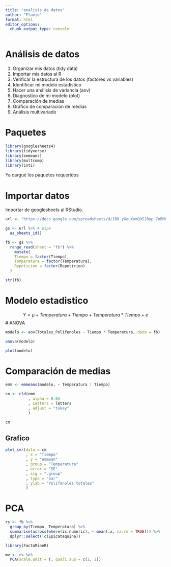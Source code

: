 ```yaml
---
title: "analisis de datos"
author: "Flavio"
format: html
editor_options: 
  chunk_output_type: console
---
```


# Análisis de datos

1. Organizar mis datos (tidy data)
2. Importar mis datos al R
3. Verificar la estructura de los datos (factores vs variables)
4. Identificar mi modelo estadistico
5. Hacer una análisis de variancia (aov)
6. Diagnostico de mi modelo (plot)
7. Comparación de medias
8. Gráfico de comparación de médias
9. Análisis multivariado

# Paquetes

```r
library(googlesheets4)
library(tidyverse)
library(emmeans)
library(multcomp)
library(inti) 
```

Ya cargué los paquetes requeridos

# Importar datos 

Importar de googlesheets al RStudio.

```r
url <- "https://docs.google.com/spreadsheets/d/1RO_yGouXxmQUSJ0yp_7oBMGK7AM2nZw-G44GTsnX7KI/edit?gid=2079144391#gid=2079144391"

gs <- url %>% # pipe
  as_sheets_id()

fb <- gs %>% 
  range_read(sheet = "fb") %>% 
    mutate(
    Tiempo = factor(Tiempo),
    Temperatura = factor(Temperatura),
    Repeticion = factor(Repeticion)
  )

str(fb)
```

# Modelo estadistico

$$Y =\mu + Temperatura + Tiempo + Temperatura*Tiempo + e$$
# ANOVA

```r
modelo <- aov(Totales_Polifenoles ~ Tiempo * Temperatura, data = fb)

anova(modelo)

plot(modelo)
```

# Comparación de medias

```r
emm <- emmeans(modelo, ~ Temperatura | Tiempo)

cm <- cld(emm
          , alpha = 0.05
          , Letters = letters
          , adjust = "tukey"
          )

cm
```

## Grafico

```r
plot_smr(data = cm 
         , x = "Tiempo"
         , y = "emmean"
         , group = "Temperatura"
         , error = "SE"
         , sig = ".group"
         , type = "bar"
         , ylab = "Polifenoles totales"
         )
```

# PCA

```r
rs <- fb %>%
  group_by(Tiempo, Temperatura) %>%
  summarise(across(where(is.numeric), ~ mean(.x, na.rm = TRUE))) %>% 
  dplyr::select(!c(Epicatequina))

library(FactoMineR)

mv <- rs %>% 
  PCA(scale.unit = T, quali.sup = c(1, 2))
```

















